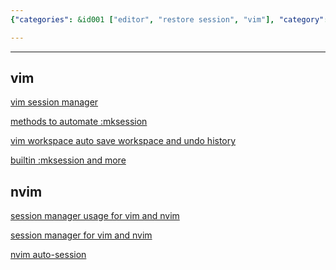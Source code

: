 ```yaml
---
{"categories": &id001 ["editor", "restore session", "vim"], "category": "Session Management", "date": "2022-08-10 07:06:39", "description": "This text discusses different techniques to save, restore, and manage the session states in Vim and Neovim editors. It covers various plugins for efficient session management, auto-saving workspaces, and maintaining undo history.", "tags": *id001, "title": "Vim Session Restore"}

---
```


------

## vim

[vim session manager](https://github.com/xolox/vim-session)

[methods to automate :mksession](https://www.cnblogs.com/sunyongyue/archive/2011/06/18/vim_session.html)

[vim workspace auto save workspace and undo history](https://github.com/thaerkh/vim-workspace)

[builtin :mksession and more](https://unix.stackexchange.com/questions/644243/save-current-vim-session-state-and-restore-it-later-e-g-buffers-splits-etc)

## nvim

[session manager usage for vim and nvim](https://github.com/tmux-plugins/tmux-resurrect/blob/master/docs/restoring_vim_and_neovim_sessions.md)

[session manager for vim and nvim](https://github.com/tpope/vim-obsession)

[nvim auto-session](https://github.com/rmagatti/auto-session)

